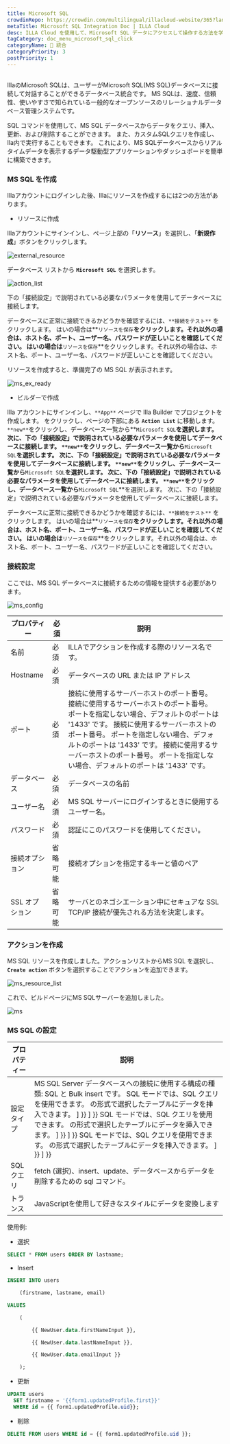 ```yaml
---
title: Microsoft SQL
crowdinRepo: https://crowdin.com/multilingual/illacloud-website/365?languages=ja&filter=basic&value=0
metaTitle: Microsoft SQL Integration Doc | ILLA Cloud
desc: ILLA Cloud を使用して、Microsoft SQL データにアクセスして操作する方法を学びます。 アプリのビルド、データの可視化、ILLA Cloud を使用してワークフローの自動化を行います。
tagCategory: doc_menu_microsoft_sql_click
categoryName: 🔨 統合
categoryPriority: 3
postPriority: 1
---
```


## <h2 hidden>Microsoft SQLとは?</h2>

IllaのMicrosoft SQLは、ユーザーがMicrosoft SQL(MS SQL)データベースに接続して対話することができるデータベース統合です。 MS SQLは、速度、信頼性、使いやすさで知られている一般的なオープンソースのリレーショナルデータベース管理システムです。

SQL コマンドを使用して、MS SQL データベースからデータをクエリ、挿入、更新、および削除することができます。 また、カスタムSQLクエリを作成し、Ila内で実行することもできます。 これにより、MS SQLデータベースからリアルタイムデータを表示するデータ駆動型アプリケーションやダッシュボードを簡単に構築できます。

### MS SQL を作成

Illaアカウントにログインした後、Illaにリソースを作成するには2つの方法があります。

-   リソースに作成

Illaアカウントにサインインし、ページ上部の「**リソース**」を選択し、「**新規作成**」ボタンをクリックします。

![external_resource](https://cdn.illacloud.com/official-website/img/docs/external_resource.png)

データベース リストから **`Microsoft SQL`** を選択します。

![action_list](https://cdn.illacloud.com/official-website/img/docs/action_list.png)

下の「接続設定」で説明されている必要なパラメータを使用してデータベースに接続します。

データベースに正常に接続できるかどうかを確認するには、`**接続をテスト**` をクリックします。 はいの場合は**`リソースを保存`**をクリックします。それ以外の場合は、ホスト名、ポート、ユーザー名、パスワードが正しいことを確認してください。 はいの場合は**`リソースを保存`**をクリックします。それ以外の場合は、ホスト名、ポート、ユーザー名、パスワードが正しいことを確認してください。

リソースを作成すると、準備完了の MS SQL が表示されます。

![ms_ex_ready](https://cdn.illacloud.com/official-website/img/docs/ms_ex_ready.png)

-   ビルダーで作成

Illa アカウントにサインインし、`**App**` ページで Illa Builder でプロジェクトを作成します。 をクリックし、ページの下部にある **`Action List`** に移動します。 `**new**`をクリックし、データベース一覧から**`Microsoft SQL`**を選択します。 次に、下の「接続設定」で説明されている必要なパラメータを使用してデータベースに接続します。 `**new**`をクリックし、データベース一覧から**`Microsoft SQL`**を選択します。 次に、下の「接続設定」で説明されている必要なパラメータを使用してデータベースに接続します。 `**new**`をクリックし、データベース一覧から**`Microsoft SQL`**を選択します。 次に、下の「接続設定」で説明されている必要なパラメータを使用してデータベースに接続します。 `**new**`をクリックし、データベース一覧から**`Microsoft SQL`**を選択します。 次に、下の「接続設定」で説明されている必要なパラメータを使用してデータベースに接続します。

データベースに正常に接続できるかどうかを確認するには、`**接続をテスト**` をクリックします。 はいの場合は**`リソースを保存`**をクリックします。それ以外の場合は、ホスト名、ポート、ユーザー名、パスワードが正しいことを確認してください。 はいの場合は**`リソースを保存`**をクリックします。それ以外の場合は、ホスト名、ポート、ユーザー名、パスワードが正しいことを確認してください。

### 接続設定

ここでは、MS SQL データベースに接続するための情報を提供する必要があります。

![ms_config](https://cdn.illacloud.com/official-website/img/docs/ms_config.png)

| プロパティー            | 必須   | 説明                                                                                                                                                                                            |
| ----------------- | ---- | --------------------------------------------------------------------------------------------------------------------------------------------------------------------------------------------- |
| 名前                | 必須   | ILLAでアクションを作成する際のリソース名です。                                                                                                                                                                     |
| Hostname          | 必須   | データベースの URL または IP アドレス                                                                                                                                                                       |
| ポート               | 必須   | 接続に使用するサーバーホストのポート番号。 接続に使用するサーバーホストのポート番号。 ポートを指定しない場合、デフォルトのポートは '1433' です。 接続に使用するサーバーホストのポート番号。 ポートを指定しない場合、デフォルトのポートは '1433' です。 接続に使用するサーバーホストのポート番号。 ポートを指定しない場合、デフォルトのポートは '1433' です。 |
| データベース            | 必須   | データベースの名前                                                                                                                                                                                     |
| ユーザー名             | 必須   | MS SQL サーバーにログインするときに使用するユーザー名。                                                                                                                                                               |
| パスワード             | 必須   | 認証にこのパスワードを使用してください。                                                                                                                                                                          |
| 接続オプション           | 省略可能 | 接続オプションを指定するキーと値のペア                                                                                                                                                                           |
| SSL オプション         | 省略可能 | サーバとのネゴシエーション中にセキュアな SSL TCP/IP 接続が優先される方法を決定します。                                                                                                                                             |

### アクションを作成

MS SQL リソースを作成しました。アクションリストからMS SQL を選択し、**`Create action`** ボタンを選択することでアクションを追加できます。

![ms_resource_list](https://cdn.illacloud.com/official-website/img/docs/ms_resource_list.png)

これで、ビルドページにMS SQLサーバーを追加しました。

![ms](https://cdn.illacloud.com/official-website/img/docs/ms.png)

### MS SQL の設定

| プロパティー    | 説明                                                                                                                                                                                                                                               |
| --------- | ------------------------------------------------------------------------------------------------------------------------------------------------------------------------------------------------------------------------------------------------ |
| 設定タイプ     | MS SQL Server データベースへの接続に使用する構成の種類: SQL と Bulk insert です。 SQL モードでは、SQL クエリを使用できます。 の形式で選択したテーブルにデータを挿入できます。 ] }} ] }} SQL モードでは、SQL クエリを使用できます。 の形式で選択したテーブルにデータを挿入できます。 ] }} ] }} SQL モードでは、SQL クエリを使用できます。 の形式で選択したテーブルにデータを挿入できます。 ] }} ] }} |
| SQL クエリ   | fetch (選択)、insert、update、データベースからデータを削除するための sql コマンド。                                                                                                                                                                                           |
| トランス      | JavaScriptを使用して好きなスタイルにデータを変換します                                                                                                                                                                                                                 |

使用例:

-   選択

```sql
SELECT * FROM users ORDER BY lastname;
```

-   Insert

```sql
INSERT INTO users

	(firstname, lastname, email)

VALUES

	(

		{{ NewUser.data.firstNameInput }},

		{{ NewUser.data.lastNameInput }},

		{{ NewUser.data.emailInput }}

	);
```

-   更新

```sql
UPDATE users
  SET firstname = '{{form1.updatedProfile.first}}'
  WHERE id = {{ form1.updatedProfile.uid}};
```

-   削除

```sql
DELETE FROM users WHERE id = {{ form1.updatedProfile.uid }};
```
